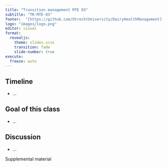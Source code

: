 ```yaml
---
title: "Transition management MTE 03"
subtitle: "TR-MTE-03"
footer:  "[https://github.com/UtrechtUniversity/DairyHealthManagement](https://github.com/UtrechtUniversity/DairyHealthManagement)"
logo: "images/logo.png"
editor: visual
format: 
  revealjs: 
    theme: slides.scss
    transition: fade
    slide-number: true
execute:
  freeze: auto
---
```


## **Timeline**

-   ...

## Goal of this class

-   ...

## **Discussion**

-   ...

Supplemental material

